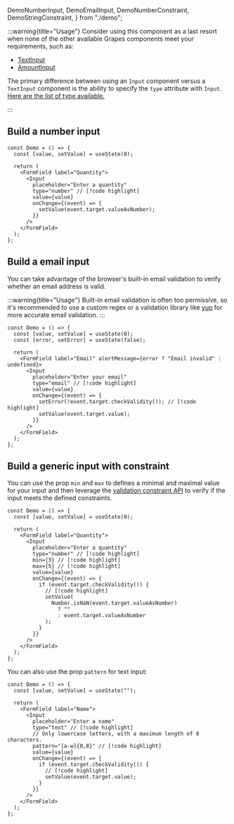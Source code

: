 
  DemoNumberInput,
  DemoEmailInput,
  DemoNumberConstraint,
  DemoStringConstraint,
} from "./demo";

:::warning{title="Usage"}
Consider using this component as a last resort when none of the other available Grapes components meet your requirements, such as:

- [TextInput](/docs/components/text-input)
- [AmountInput](/docs/components/amount-input)

The primary difference between using an `Input` component versus a `TextInput` component is the ability to specify the `type` attribute with `Input`.
[Here are the list of type available.](https://developer.mozilla.org/en-US/docs/Web/HTML/Element/input#input_types)

:::

## Build a number input

<Preview>
  <DemoNumberInput />
</Preview>

```tsx
const Demo = () => {
  const [value, setValue] = useState(0);

  return (
    <FormField label="Quantity">
      <Input
        placeholder="Enter a quantity"
        type="number" // [!code highlight]
        value={value}
        onChange={(event) => {
          setValue(event.target.valueAsNumber);
        }}
      />
    </FormField>
  );
};
```

## Build a email input

You can take advantage of the browser's built-in email validation to verify whether an email address is valid.

:::warning{title="Usage"}
Built-in email validation is often too permissive, so it's recommended to use a custom regex or a validation library like [yup](https://www.npmjs.com/package/yup) for more accurate email validation.
:::

<Preview>
  <DemoEmailInput />
</Preview>

```tsx
const Demo = () => {
  const [value, setValue] = useState(0);
  const [error, setError] = useState(false);

  return (
    <FormField label="Email" alertMessage={error ? "Email invalid" : undefined}>
      <Input
        placeholder="Enter your email"
        type="email" // [!code highlight]
        value={value}
        onChange={(event) => {
          setError(!event.target.checkValidity()); // [!code highlight]
          setValue(event.target.value);
        }}
      />
    </FormField>
  );
};
```

## Build a generic input with constraint

You can use the prop `min` and `max` to defines a minimal and maximal value for your input and then leverage the [validation constraint API](https://developer.mozilla.org/en-US/docs/Web/HTML/Constraint_validation) to verify if the input meets the defined constraints.

<Preview>
  <DemoNumberConstraint />
</Preview>

```tsx
const Demo = () => {
  const [value, setValue] = useState(0);

  return (
    <FormField label="Quantity">
      <Input
        placeholder="Enter a quantity"
        type="number" // [!code highlight]
        min={3} // [!code highlight]
        max={5} // [!code highlight]
        value={value}
        onChange={(event) => {
          if (event.target.checkValidity()) {
            // [!code highlight]
            setValue(
              Number.isNaN(event.target.valueAsNumber)
                ? ""
                : event.target.valueAsNumber
            );
          }
        }}
      />
    </FormField>
  );
};
```

You can also use the prop `pattern` for text input:

<Preview>
  <DemoStringConstraint />
</Preview>

```tsx
const Demo = () => {
  const [value, setValue] = useState("");

  return (
    <FormField label="Name">
      <Input
        placeholder="Enter a name"
        type="text" // [!code highlight]
        // Only lowercase letters, with a maximum length of 8 characters.
        pattern="[a-w]{0,8}" // [!code highlight]
        value={value}
        onChange={(event) => {
          if (event.target.checkValidity()) {
            // [!code highlight]
            setValue(event.target.value);
          }
        }}
      />
    </FormField>
  );
};
```
